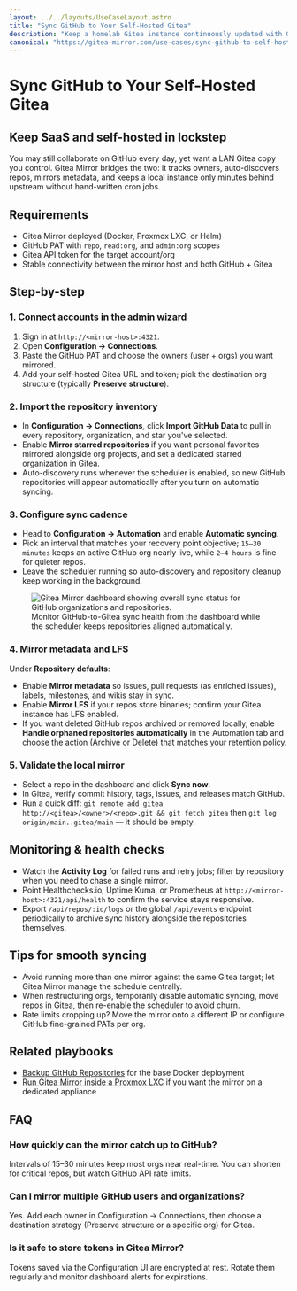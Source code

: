 ```yaml
---
layout: ../../layouts/UseCaseLayout.astro
title: "Sync GitHub to Your Self-Hosted Gitea"
description: "Keep a homelab Gitea instance continuously updated with GitHub by using Gitea Mirror's discovery, scheduling, and metadata sync."
canonical: "https://gitea-mirror.com/use-cases/sync-github-to-self-hosted-gitea/"
---
```


# Sync GitHub to Your Self-Hosted Gitea

## Keep SaaS and self-hosted in lockstep

You may still collaborate on GitHub every day, yet want a LAN Gitea copy you control. Gitea Mirror bridges the two: it tracks owners, auto-discovers repos, mirrors metadata, and keeps a local instance only minutes behind upstream without hand-written cron jobs.

## Requirements

- Gitea Mirror deployed (Docker, Proxmox LXC, or Helm)
- GitHub PAT with `repo`, `read:org`, and `admin:org` scopes
- Gitea API token for the target account/org
- Stable connectivity between the mirror host and both GitHub + Gitea

## Step-by-step

### 1. Connect accounts in the admin wizard

1. Sign in at `http://<mirror-host>:4321`.
2. Open **Configuration → Connections**.
3. Paste the GitHub PAT and choose the owners (user + orgs) you want mirrored.
4. Add your self-hosted Gitea URL and token; pick the destination org structure (typically **Preserve structure**).

### 2. Import the repository inventory

- In **Configuration → Connections**, click **Import GitHub Data** to pull in every repository, organization, and star you've selected.
- Enable **Mirror starred repositories** if you want personal favorites mirrored alongside org projects, and set a dedicated starred organization in Gitea.
- Auto-discovery runs whenever the scheduler is enabled, so new GitHub repositories will appear automatically after you turn on automatic syncing.

### 3. Configure sync cadence

- Head to **Configuration → Automation** and enable **Automatic syncing**.
- Pick an interval that matches your recovery point objective; `15–30 minutes` keeps an active GitHub org nearly live, while `2–4 hours` is fine for quieter repos.
- Leave the scheduler running so auto-discovery and repository cleanup keep working in the background.

<figure class="mt-8 flex flex-col items-center">
  <img
    src="/assets/dashboard.png"
    alt="Gitea Mirror dashboard showing overall sync status for GitHub organizations and repositories."
    class="w-full max-w-5xl rounded-xl border border-muted shadow-sm"
    loading="lazy"
  />
  <figcaption class="mt-3 text-sm text-muted-foreground text-center">
    Monitor GitHub-to-Gitea sync health from the dashboard while the scheduler keeps repositories aligned automatically.
  </figcaption>
</figure>

### 4. Mirror metadata and LFS

Under **Repository defaults**:

- Enable **Mirror metadata** so issues, pull requests (as enriched issues), labels, milestones, and wikis stay in sync.
- Enable **Mirror LFS** if your repos store binaries; confirm your Gitea instance has LFS enabled.
- If you want deleted GitHub repos archived or removed locally, enable **Handle orphaned repositories automatically** in the Automation tab and choose the action (Archive or Delete) that matches your retention policy.

### 5. Validate the local mirror

- Select a repo in the dashboard and click **Sync now**.
- In Gitea, verify commit history, tags, issues, and releases match GitHub.
- Run a quick diff: `git remote add gitea http://<gitea>/<owner>/<repo>.git && git fetch gitea` then `git log origin/main..gitea/main` — it should be empty.

## Monitoring & health checks

- Watch the **Activity Log** for failed runs and retry jobs; filter by repository when you need to chase a single mirror.
- Point Healthchecks.io, Uptime Kuma, or Prometheus at `http://<mirror-host>:4321/api/health` to confirm the service stays responsive.
- Export `/api/repos/:id/logs` or the global `/api/events` endpoint periodically to archive sync history alongside the repositories themselves.

## Tips for smooth syncing

- Avoid running more than one mirror against the same Gitea target; let Gitea Mirror manage the schedule centrally.
- When restructuring orgs, temporarily disable automatic syncing, move repos in Gitea, then re-enable the scheduler to avoid churn.
- Rate limits cropping up? Move the mirror onto a different IP or configure GitHub fine-grained PATs per org.

## Related playbooks

- [Backup GitHub Repositories](../backup-github-repositories/) for the base Docker deployment
- [Run Gitea Mirror inside a Proxmox LXC](../proxmox-lxc-homelab/) if you want the mirror on a dedicated appliance

## FAQ

### How quickly can the mirror catch up to GitHub?

Intervals of 15–30 minutes keep most orgs near real-time. You can shorten for critical repos, but watch GitHub API rate limits.

### Can I mirror multiple GitHub users and organizations?

Yes. Add each owner in Configuration → Connections, then choose a destination strategy (Preserve structure or a specific org) for Gitea.

### Is it safe to store tokens in Gitea Mirror?

Tokens saved via the Configuration UI are encrypted at rest. Rotate them regularly and monitor dashboard alerts for expirations.
